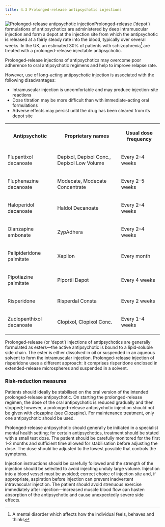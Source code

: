 ```yaml
---
title: 4.3 Prolonged-release antipsychotic injections
---
```



![Prolonged-release antipsychotic injection](../../assets/con185643.jpg)Prolonged-release (‘depot’) formulations of antipsychotics are administered by deep intramuscular injection and form a depot at the injection site from which the antipsychotic is released at a fairly steady rate into the blood, typically over several weeks. In the UK, an estimated 30% of patients with schizophrenia[^1] are treated with a prolonged-release injectable antipsychotic.

Prolonged-release injections of antipsychotics may overcome poor adherence to oral antipsychotic regimens and help to improve relapse rate.

However, use of long-acting antipsychotic injection is associated with the following disadvantages:

* Intramuscular injection is uncomfortable and may produce injection-site reactions
* Dose titration may be more difficult than with immediate-acting oral formulations
* Adverse effects may persist until the drug has been cleared from its depot site
  


<table>
 <tr>
  <th>
   <p>
    Antipsychotic
   </p>
  </th>
  <th>
   <p>
    Proprietary names
   </p>
  </th>
  <th>
   <p>
    Usual dose frequency
   </p>
  </th>
 </tr>
 <tr>
  <td>
   <p>
    Flupentixol decanoate
   </p>
  </td>
  <td>
   <p>
    Depixol, Depixol Conc., Depixol Low Volume
   </p>
  </td>
  <td>
   <p>
    Every 2–4 weeks
   </p>
  </td>
 </tr>
 <tr>
  <td>
   <p>
    Fluphenazine decanoate
   </p>
  </td>
  <td>
   <p>
    Modecate, Modecate Concentrate
   </p>
  </td>
  <td>
   <p>
    Every 2–5 weeks
   </p>
  </td>
 </tr>
 <tr>
  <td>
   <p>
    Haloperidol decanoate
   </p>
  </td>
  <td>
   <p>
    Haldol Decanoate
   </p>
  </td>
  <td>
   <p>
    Every 2–4 weeks
   </p>
  </td>
 </tr>
 <tr>
  <td>
   <p>
    Olanzapine embonate
   </p>
  </td>
  <td>
   <p>
    ZypAdhera
   </p>
  </td>
  <td>
   <p>
    Every 2–4 weeks
   </p>
  </td>
 </tr>
 <tr>
  <td>
   <p>
    Palipideridone palmitate
   </p>
  </td>
  <td>
   <p>
    Xeplion
   </p>
  </td>
  <td>
   <p>
    Every month
   </p>
  </td>
 </tr>
 <tr>
  <td>
   <p>
    Pipotiazine palmitate
   </p>
  </td>
  <td>
   <p>
    Piportil Depot
   </p>
  </td>
  <td>
   <p>
    Every 4 weeks
   </p>
  </td>
 </tr>
 <tr>
  <td>
   <p>
    Risperidone
   </p>
  </td>
  <td>
   <p>
    Risperdal Consta
   </p>
  </td>
  <td>
   <p>
    Every 2 weeks
   </p>
  </td>
 </tr>
 <tr>
  <td>
   <p>
    Zuclopenthixol decanoate
   </p>
  </td>
  <td>
   <p>
    Clopixol, Clopixol Conc.
   </p>
  </td>
  <td>
   <p>
    Every 1–4 weeks
   </p>
  </td>
 </tr>
</table>


  
<Expander title="Did you know...">
 <p>
  Prolonged-release (or ‘depot’) injections of antipsychotics are generally formulated as esters—the active antipsychotic is bound to a lipid-soluble side chain. The ester is either dissolved in oil or suspended in an aqueous solvent to form the intramuscular injection. Prolonged-release injection of risperidone uses a different approach: it comprises risperidone enclosed in extended-release microspheres and suspended in a solvent.
 </p>
</Expander>





  
### Risk-reduction measures

Patients should ideally be stabilised on the oral version of the intended prolonged-release antipsychotic. On starting the prolonged-release regimen, the dose of the oral antipsychotic is reduced gradually and then stopped; however, a prolonged-release antipsychotic injection should not be given with clozapine (see [Clozapine](/antipsychotics/CON155606_37)). For maintenance treatment, only one antipsychotic should be used.

Prolonged-release antipsychotic should generally be initiated in a specialist mental health setting; for certain antipsychotics, treatment should be stated with a small test dose. The patient should be carefully monitored for the first 1–2 months and sufficient time allowed for stabilisation before adjusting the dose. The dose should be adjusted to the lowest possible that controls the symptoms.

Injection instructions should be carefully followed and the strength of the injection should be selected to avoid injecting unduly large volume. Injection into a blood vessel must be avoided; correct choice of injection site and, if appropriate, aspiration before injection can prevent inadvertent intravascular injection. The patient should avoid strenuous exercise immediately after injection—increased muscle blood flow can hasten absorption of the antipsychotic and cause unexpectedly severe side effects.



[^1]: A mental disorder which affects how the individual feels, behaves and thinks
